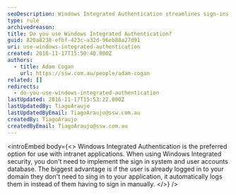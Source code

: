 ```yaml
---
seoDescription: Windows Integrated Authentication streamlines sign-ins by leveraging existing domain credentials, eliminating manual login requirements.
type: rule
archivedreason:
title: Do you use Windows Integrated Authentication?
guid: 820a8238-efbf-423c-a32d-96eb88a27d91
uri: use-windows-integrated-authentication
created: 2016-11-17T15:50:40.000Z
authors:
  - title: Adam Cogan
    url: https://ssw.com.au/people/adam-cogan
related: []
redirects:
  - do-you-use-windows-integrated-authentication
lastUpdated: 2016-11-17T15:53:22.000Z
lastUpdatedBy: TiagoAraujo
lastUpdatedByEmail: TiagoAraujo@ssw.com.au
createdBy: TiagoAraujo
createdByEmail: TiagoAraujo@ssw.com.au
---
```


<introEmbed
  body={<>
Windows Integrated Authentication is the preferred option for use with intranet applications. When using Windows Integrated security, you don't need to implement the sign in system and user accounts database. The biggest advantage is if the user is already logged in to your domain they don't need to sing in to your application, it automatically logs them in instead of them having to sign in manually.
  </>}
/>
